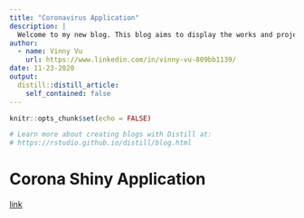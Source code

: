 ```yaml
---
title: "Coronavirus Application"
description: |
  Welcome to my new blog. This blog aims to display the works and projects I have undertaken through my post graduate studies and personal projects
author:
  - name: Vinny Vu 
    url: https://www.linkedin.com/in/vinny-vu-809bb1139/
date: 11-23-2020
output:
  distill::distill_article:
    self_contained: false
---
```


```r
knitr::opts_chunk$set(echo = FALSE)

# Learn more about creating blogs with Distill at:
# https://rstudio.github.io/distill/blog.html

```

# Corona Shiny Application 


[link](https://vinny-vu.shinyapps.io/coronavirus-application/)